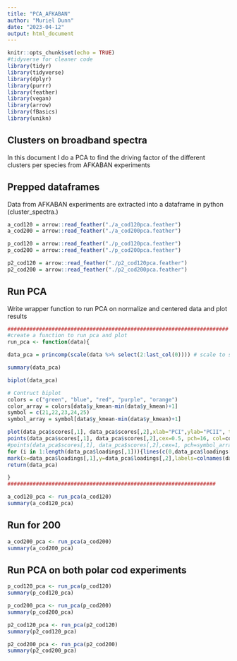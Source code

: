 ---
title: "PCA_AFKABAN"
author: "Muriel Dunn"
date: "2023-04-12"
output: html_document
---

```{r setup, warning=FALSE, message=FALSE}
knitr::opts_chunk$set(echo = TRUE)
#tidyverse for cleaner code
library(tidyr)
library(tidyverse)
library(dplyr)
library(purrr)
library(feather)
library(vegan)
library(arrow)
library(fBasics)
library(unikn)
```

## Clusters on broadband spectra
In this document I do a PCA to find the driving factor of the different clusters per species from AFKABAN experiments

## Prepped dataframes

Data from AFKABAN experiments are extracted into a dataframe in python (cluster_spectra.)

```{r data, warning=FALSE, message=FALSE}
a_cod120 = arrow::read_feather("./a_cod120pca.feather")
a_cod200 = arrow::read_feather("./a_cod200pca.feather")

p_cod120 = arrow::read_feather("./p_cod120pca.feather")
p_cod200 = arrow::read_feather("./p_cod200pca.feather")

p2_cod120 = arrow::read_feather("./p2_cod120pca.feather")
p2_cod200 = arrow::read_feather("./p2_cod200pca.feather")
```

## Run PCA

Write wrapper function to run PCA on normalize and centered data and plot results

```{r run_pca, warning=FALSE, message=FALSE}
######################################################################
#create a function to run pca and plot
run_pca <- function(data){

data_pca = princomp(scale(data %>% select(2:last_col(0)))) # scale to standardizes data

summary(data_pca)

biplot(data_pca)

# Contruct biplot
colors = c("green", "blue", "red", "purple", "orange")
color_array = colors[data$y_kmean-min(data$y_kmean)+1]
symbol = c(21,22,23,24,25)
symbol_array = symbol[data$y_kmean-min(data$y_kmean)+1]

plot(data_pca$scores[,1], data_pca$scores[,2],xlab="PCI",ylab="PCII", type="n") 
points(data_pca$scores[,1], data_pca$scores[,2],cex=0.5, pch=16, col=color_array)# add color for different clusters
#points(data_pca$scores[,1], data_pca$scores[,2],cex=1, pch=symbol_array,col='black')# add color for different clusters
for (i in 1:length(data_pca$loadings[,1])){lines(c(0,data_pca$loadings[i,1]),c(0,data_pca$loadings[i,2]),lwd=2)}
mark(x=data_pca$loadings[,1],y=data_pca$loadings[,2],labels=colnames(data %>% select(2:last_col(0))), cex=0.75, col_bg='white', col="black")
return(data_pca)

}
##################################################################
```

```{r pca_acod, warning=FALSE, message=FALSE}
a_cod120_pca <- run_pca(a_cod120) 
summary(a_cod120_pca)
```

## Run for 200

```{r pca_200, warning=FALSE, message=FALSE}
a_cod200_pca <- run_pca(a_cod200) 
summary(a_cod200_pca)
```
## Run PCA on both polar cod experiments
```{r p_pca_120, warning=FALSE, message=FALSE}
p_cod120_pca <- run_pca(p_cod120) 
summary(p_cod120_pca)
```

```{r p_pca_200, warning=FALSE, message=FALSE}
p_cod200_pca <- run_pca(p_cod200) 
summary(p_cod200_pca)
```
```{r p2_pca_120, warning=FALSE, message=FALSE}
p2_cod120_pca <- run_pca(p2_cod120) 
summary(p2_cod120_pca)
```

```{r p2_pca_200, warning=FALSE, message=FALSE}
p2_cod200_pca <- run_pca(p2_cod200) 
summary(p2_cod200_pca)
``````